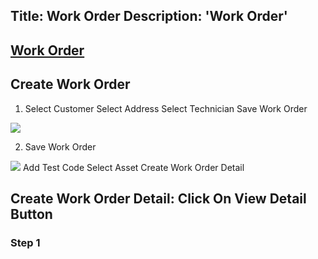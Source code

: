 Title: Work Order
Description: 'Work Order'
---
##  <a href="Work Order.mdx">Work Order</a> 

## Create Work Order

1. 
	Select Customer
	Select Address
	Select Technician
	Save Work Order

<img  src="/images/Work-Order/WorkOrder-Create-Form.png">

2. Save Work Order

<img  src="/images/Work-Order/WorkOrder-Create-Form-Ejem.gif">
	Add Test Code
	Select Asset
	Create Work Order Detail

## Create Work Order Detail: Click On View Detail Button

### Step 1